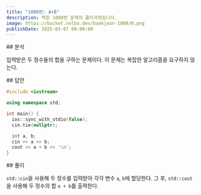 ```yaml
---
title: "1000번: A+B"
description: 백준 1000번 문제의 풀이과정입니다.
image: https://bucket.nolbo.dev/baekjoon-1000/0.png
publishDate: 2025-03-07 00:00:00
---
```



<Section>
  <SolvedAc problemId={1000}/>
</Section>
<Section>
  ## 분석

  입력받은 두 정수들의 합을 구하는 문제이다. 이 문제는 복잡한 알고리즘을 요구하지 않는다.
</Section>
<Section>
  ## 답안

  ~~~cpp
  #include <iostream>

  using namespace std;

  int main() {
    ios::sync_with_stdio(false);
    cin.tie(nullptr);

    int a, b;
    cin >> a >> b;
    cout << a + b << '\n';
  }
  ~~~
</Section>
<Section>
  ## 풀이

  `std::cin`을 사용해 두 정수를 입력받아 각각 변수 `a`, `b`에 할당한다. 그 후, `std::cout`을 사용해 두 정수의 합 `a + b`를 출력한다.
</Section>